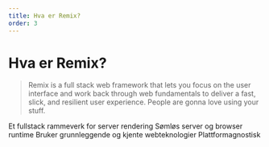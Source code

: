 ---
title: Hva er Remix?
order: 3
---


# Hva er Remix?

> Remix is a full stack web framework that lets you focus on the user interface and work back through web fundamentals to deliver a fast, slick, and resilient user experience. People are gonna love using your stuff.

<UnorderedList>
    <ListItem>Et fullstack rammeverk for server rendering</ListItem>
    <ListItem>Sømløs server og browser runtime</ListItem>
    <ListItem>Bruker grunnleggende og kjente webteknologier</ListItem>
    <ListItem>Plattformagnostisk</ListItem>
</UnorderedList>
